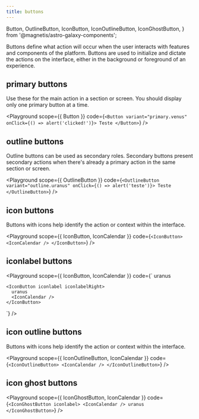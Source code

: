 ```yaml
---
title: buttons
---
```


  Button,
  OutlineButton,
  IconButton,
  IconOutlineButton,
  IconGhostButton,
} from '@magnetis/astro-galaxy-components';

Buttons define what action will occur when the user interacts with features and components of the platform. Buttons are used to initialize and dictate the actions on the interface, either in the background or foreground of an experience.

## primary buttons

Use these for the main action in a section or screen. You should display only one primary button at a time.

<Playground
  scope={{ Button }}
  code={`<Button variant="primary.venus" onClick={() => alert('clicked!')}>
  Teste
</Button>`}
/>

## outline buttons

Outline buttons can be used as secondary roles. Secondary buttons present secondary actions when there's already a primary action in the same section or screen.

<Playground
  scope={{ OutlineButton }}
  code={`
    <OutlineButton variant="outline.uranus" onClick={() => alert('teste')}>
      Teste
    </OutlineButton>
  `}
/>

## icon buttons

Buttons with icons help identify the action or context within the interface.

<Playground
  scope={{ IconButton, IconCalendar }}
  code={`
    <IconButton>
      <IconCalendar />
    </IconButton>
  `}
/>

## iconlabel buttons

<Playground
  scope={{ IconButton, IconCalendar }}
  code={`
    <IconButton iconlabel>
      <IconCalendar />
      uranus
    </IconButton>
    
    <IconButton iconlabel iconlabelRight>
      uranus
      <IconCalendar />
    </IconButton>
  `}
/>

## icon outline buttons

Buttons with icons help identify the action or context within the interface.

<Playground
  scope={{ IconOutlineButton, IconCalendar }}
  code={`
    <IconOutlineButton>
      <IconCalendar />
    </IconOutlineButton>
  `}
/>

## icon ghost buttons

<Playground
  scope={{ IconGhostButton, IconCalendar }}
  code={`
    <IconGhostButton iconlabel>
      <IconCalendar />
      uranus
    </IconGhostButton>
  `}
/>

